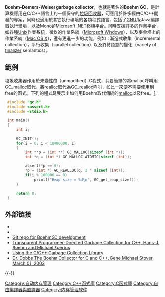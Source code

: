 {{noteTA
|G1=IT
}}
'''Boehm-Demers-Weiser garbage collector'''，也就是著名的'''Boehm GC'''，是計算機應用在C/C++語言上的一個保守的[[垃圾回收器|垃圾回收器]]，可應用於許多經由C/C++開發的專案，同時也適用於其它執行環境的各類程式語言，包括了[[GNU|GNU]]版Java編譯器執行環境，以及[[Mono_(software)|Mono]]的[[Microsoft_.NET|Microsoft .NET]]移植平台。同時支援許多的作業平台，如各種[[Unix|Unix]]作業系統，微軟的作業系統（[[Microsoft_Windows|Microsoft Windows]]），以及麥金塔上的作業系統（[[Mac_OS_X|Mac OS X]]），還有更進一步的功能，例如：漸進式收集（incremental collection），平行收集（parallel collection）以及終結語意的變化（variety of [[finalizer|finalizer]] semantics）。

== 範例 ==
垃圾收集器作用於未變性的（unmodified）C程式，只要簡單的將malloc呼叫用GC_malloc取代，將realloc取代為GC_realloc呼叫，如此一來便不需要使用到free的函式。下列的程式碼展示出如何用Boehm取代傳統的[[malloc|malloc]]以及free。[https://web.archive.org/web/20090210083741/http://www.hpl.hp.com/personal/Hans_Boehm/gc/simple_example.html].
<syntaxhighlight lang="c">
 #include "gc.h"
 #include <assert.h>
 #include <stdio.h>

 int main()
 {
     int i;

     GC_INIT();
     for(i = 0; i < 10000000; I)
     {
         int **p = (int **) GC_MALLOC(sizeof (int *));
         int *q = (int *) GC_MALLOC_ATOMIC(sizeof (int));

         assert(*p == 0);
         *p = (int *) GC_REALLOC(q, 2 * sizeof (int));
         if(i % 100000 == 0)
             printf("Heap size = %d\n", GC_get_heap_size());
     }

     return 0;
 }
</syntaxhighlight>

== 外部链接 ==
{{Portal|自由软件}}
* {{Homepage|http://www.hboehm.info/gc/}}
* {{SourceForge|bdwgc}}
* [https://github.com/ivmai/bdwgc/ Git repo for BoehmGC development] {{Wayback|url=https://github.com/ivmai/bdwgc/ |date=20210413133308 }}
* [http://www.open-std.org/jtc1/sc22/wg21/docs/papers/2007/n2310.pdf Transparent Programmer-Directed Garbage Collection for C++, Hans-J. Boehm and Michael Spertus] {{Wayback|url=http://www.open-std.org/jtc1/sc22/wg21/docs/papers/2007/n2310.pdf |date=20201109025608 }}
* [https://www.assembla.com/spaces/hito1/documents/biqNQMOhur3AwCab7jnrAJ/download/UsingtheC_CGarbageCollectionLibrarylibgc.pdf Using the C/C++ Garbage Collection Library]
* [http://www.drdobbs.com/the-boehm-collector-for-c-and-c/184401632 Dr. Dobbs The Boehm Collector for C and C++, Gene Michael Stover, March 01, 2003] {{Wayback|url=http://www.drdobbs.com/the-boehm-collector-for-c-and-c/184401632 |date=20190719072511 }}

{{-}}
{{内存管理}}

[[Category:自动内存管理|Category:自动内存管理]]
[[Category:C++函式庫|Category:C++函式庫]]
[[Category:C函式庫|Category:C函式庫]]
[[Category:自由編譯器與直譯器|Category:自由編譯器與直譯器]]
[[Category:内存管理软件|Category:内存管理软件]]